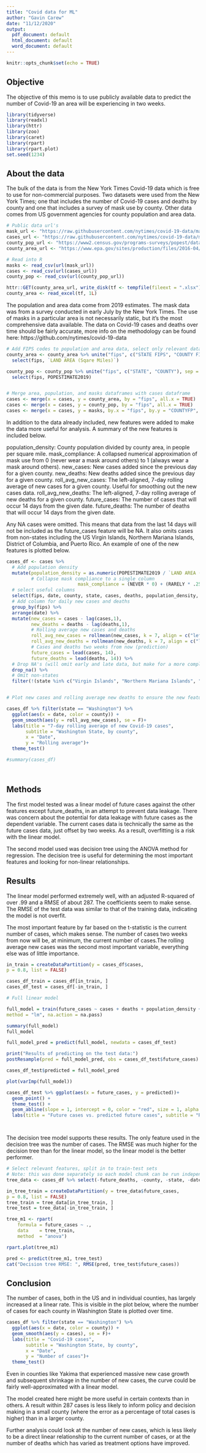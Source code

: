 ---
title: "Covid data for ML"
author: "Gavin Carew"
date: "11/12/2020"
output:
  pdf_document: default
  html_document: default
  word_document: default
---

```{r setup, include=FALSE}
knitr::opts_chunk$set(echo = TRUE)
```

## Objective

The objective of this memo is to use publicly available data to predict the number of Covid-19 an area will be experiencing in two weeks. 

```{r libraries, include= FALSE}
library(tidyverse)
library(readxl)
library(httr)
library(zoo)
library(caret)
library(rpart)
library(rpart.plot)
set.seed(1234)

```
## About the data

The bulk of the data is from the New York Times Covid-19 data which is free to use for non-commercial purposes. Two datasets were used from the New York Times; one that includes the number of Covid-19 cases and deaths by county and one that includes a survey of mask use by county. Other data comes from US government agencies for county population and area data. 
```{r get public data,include=FALSE}
# Public data url's
mask_url <- "https://raw.githubusercontent.com/nytimes/covid-19-data/master/mask-use/mask-use-by-county.csv"
cases_url <- "https://raw.githubusercontent.com/nytimes/covid-19-data/master/us-counties.csv"
county_pop_url <- "https://www2.census.gov/programs-surveys/popest/datasets/2010-2019/counties/totals/co-est2019-alldata.csv"
county_area_url <- "https://www.epa.gov/sites/production/files/2016-04/ozone-county-population.xlsx"

# Read into R
masks <- read_csv(url(mask_url))
cases <- read_csv(url(cases_url))
county_pop <- read_csv(url(county_pop_url))

httr::GET(county_area_url, write_disk(tf <- tempfile(fileext = ".xlsx")))
county_area <- read_excel(tf, 1L)

```
The population and area data come from 2019 estimates. The mask data was from a survey conducted in early July by the New York Times. The use of masks in a particular area is not necessarily static, but it's the most comprehensive data available. The data on Covid-19 cases and deaths over time should be fairly accurate, more info on the methodology can be found here: https://github.com/nytimes/covid-19-data
```{r merge data, include = FALSE}
# Add FIPS codes to population and area data, select only relevant data
county_area <- county_area %>% unite("fips", c("STATE FIPS", "COUNTY FIPS"), sep = "") %>% 
  select(fips, `LAND AREA (Sqare Miles)`)

county_pop <- county_pop %>% unite("fips", c("STATE", "COUNTY"), sep = "") %>% 
  select(fips, POPESTIMATE2019)


# Merge area, population, and masks dataframes with cases dataframe
cases <- merge(x = cases, y = county_area, by = "fips", all.x = TRUE)
cases <- merge(x = cases, y = county_pop, by = "fips", all.x = TRUE)
cases <- merge(x = cases, y = masks, by.x = "fips", by.y = "COUNTYFP", all.x = TRUE)
```

In addition to the data already included, new features were added to make the data more useful for analysis. A summary of the new features is included below.

population_density: County population divided by county area, in people per square mile.
mask_compliance: A collapsed numerical approximation of mask use from 0 (never wear a mask around others) to 1 (always wear a mask around others).
new_cases: New cases added since the previous day for a given county.
new_deaths: New deaths added since the previous day for a given county.
roll_avg_new_cases: The left-aligned, 7-day rolling average of new cases for a given county. Useful for smoothing out the new cases data.
roll_avg_new_deaths: The left-aligned, 7-day rolling average of new deaths for a given county.
future_cases: The number of cases that will occur 14 days from the given date.
future_deaths: The number of deaths that will occur 14 days from the given date.

Any NA cases were omitted. This means that data from the last 14 days will not be included as the future_cases feature will be NA. It also omits cases from non-states including the US Virgin Islands, Northern Mariana Islands, District of Columbia, and Puerto Rico. An example of one of the new features is plotted below.

```{r feature engineering, echo=FALSE, message= FALSE}
cases_df <- cases %>% 
  # Add population density
  mutate(population_density = as.numeric(POPESTIMATE2019 / `LAND AREA (Sqare Miles)`),
         # Collapse mask compliance to a single column
                          mask_compliance = (NEVER * 0) + (RARELY * .25) + (SOMETIMES * .5) + (FREQUENTLY * .75) + ALWAYS) %>% 
  # select useful columns
  select(fips, date, county, state, cases, deaths, population_density, mask_compliance) %>% 
  # Add column for daily new cases and deaths
  group_by(fips) %>%
  arrange(date) %>%
  mutate(new_cases = cases - lag(cases,1),
         new_deaths = deaths - lag(deaths,1),
         # Rolling average new cases and deaths
         roll_avg_new_cases = rollmean(new_cases, k = 7, align = c("left"), fill = NA),
         roll_avg_new_deaths = rollmean(new_deaths, k = 7, align = c("left"), fill = NA),
         # Cases and deaths two weeks from now (prediction)
         future_cases = lead(cases, 14),
         future_deaths = lead(deaths, 14)) %>% 
  # Drop NA's (will omit early and late data, but make for a more complete dataset)
  drop_na() %>% 
  # Omit non-states
  filter(!(state %in% c("Virgin Islands", "Northern Mariana Islands", "District of Columbia", "Puerto Rico")))


# Plot new cases and rolling average new deaths to ensure the new features are working

cases_df %>% filter(state == "Washington") %>% 
  ggplot(aes(x = date, color = county)) +
  geom_smooth(aes(y = roll_avg_new_cases), se = F)+
  labs(title = "7-day rolling average of new Covid-19 cases", 
       subtitle = "Washington State, by county",
       x = "Date",
       y = "Rolling average")+
  theme_test()

#summary(cases_df)




```

## Methods

The first model tested was a linear model of future cases against the other features except future_deaths, in an attempt to prevent data leakage. There was concern about the potential for data leakage with future cases as the dependent variable. The current cases data is technically the same as the future cases data, just offset by two weeks. As a result, overfitting is a risk with the linear model.

The second model used was decision tree using the ANOVA method for regression. The decision tree is useful for determining the most important features and looking for non-linear relationships. 

## Results

The linear model performed extremely well, with an adjusted R-squared of over .99 and a RMSE of about 287. The coefficients seem to make sense. The RMSE of the test data was similar to that of the training data, indicating the model is not overfit.

The most important feature by far based on the t-statistic is the current number of cases, which makes sense. The number of cases two weeks from now will be, at minimum, the current number of cases.The rolling average new cases was the second most important variable, everything else was of little importance. 

```{r linear models, echo=FALSE, message = FALSE}
in_train = createDataPartition(y = cases_df$cases,
p = 0.8, list = FALSE)

cases_df_train = cases_df[in_train, ]
cases_df_test = cases_df[-in_train, ]

# Full linear model

full_model = train(future_cases ~ cases + deaths + population_density + mask_compliance + new_cases + new_deaths + roll_avg_new_cases + roll_avg_new_deaths , data = cases_df_train,
method = "lm", na.action = na.pass)

summary(full_model)
full_model

full_model_pred = predict(full_model, newdata = cases_df_test)

print("Results of predicting on the test data:")
postResample(pred = full_model_pred, obs = cases_df_test$future_cases)

cases_df_test$predicted = full_model_pred

plot(varImp(full_model))

cases_df_test %>% ggplot(aes(x = future_cases, y = predicted))+
  geom_point() +
  theme_test() +
  geom_abline(slope = 1, intercept = 0, color = "red", size = 1, alpha = 0.5) +
  labs(title = "Future cases vs. predicted future cases", subtitle = "Red line indicates perfect prediction")




```

The decision tree model supports these results. The only feature used in the decision tree was the number of cases. The RMSE was much higher for the decision tree than for the linear model, so the linear model is the better performer.

```{r decision tree, echo = FALSE}
# Select relevant features, split in to train-test sets
# Note: this was done separately so each model chunk can be run independently
tree_data <- cases_df %>% select(-future_deaths, -county, -state, -date, -fips)

in_tree_train = createDataPartition(y = tree_data$future_cases,
p = 0.8, list = FALSE)
tree_train = tree_data[in_tree_train, ]
tree_test = tree_data[-in_tree_train, ]

tree_m1 <- rpart(
    formula = future_cases ~ .,
    data    = tree_train,
    method  = "anova")

rpart.plot(tree_m1)

pred <- predict(tree_m1, tree_test)
cat("Decision tree RMSE: ", RMSE(pred, tree_test$future_cases))


```
## Conclusion

The number of cases, both in the US and in individual counties, has largely increased at a linear rate. This is visible in the plot below, where the number of cases for each county in Washington State is plotted over time. 

```{r, echo = FALSE, message= FALSE}
cases_df %>% filter(state == "Washington") %>% 
  ggplot(aes(x = date, color = county)) +
  geom_smooth(aes(y = cases), se = F)+
  labs(title = "Covid-19 cases", 
       subtitle = "Washington State, by county",
       x = "Date",
       y = "Number of cases")+
  theme_test()
```

Even in counties like Yakima that experienced massive new case growth and subsequent shrinkage in the number of new cases, the curve could be fairly well-approximated with a linear model. 

The model created here might be more useful in certain contexts than in others. A result within 287 cases is less likely to inform policy and decision making in a small county (where the error as a percentage of total cases is higher) than in a larger county. 

Further analysis could look at the number of new cases, which is less likely to be a direct linear relationship to the current number of cases, or at the number of deaths which has varied as treatment options have improved.


